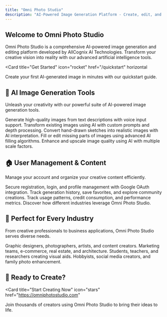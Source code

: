 ```yaml
---
title: "Omni Photo Studio"
description: "AI-Powered Image Generation Platform - Create, edit, and enhance images with cutting-edge artificial intelligence"
---
```


## Welcome to Omni Photo Studio

Omni Photo Studio is a comprehensive AI-powered image generation and editing platform developed by AllCognix AI Technologies. Transform your creative vision into reality with our advanced artificial intelligence tools.

<Card
  title="Get Started"
  icon="rocket"
  href="/quickstart"
  horizontal
>
  Create your first AI-generated image in minutes with our quickstart guide.
</Card>

## 🎨 AI Image Generation Tools

Unleash your creativity with our powerful suite of AI-powered image generation tools.

<Columns cols={2}>
  <Card
    title="Text to Image"
    icon="pen-fancy"
    href="/ai-tools/text-to-image"
  >
    Generate high-quality images from text descriptions with voice input support.
  </Card>
  <Card
    title="Image to Image"
    icon="image"
    href="/ai-tools/image-to-image"
  >
    Transform existing images using AI with custom prompts and depth processing.
  </Card>
  <Card
    title="Sketch to Image"
    icon="pencil"
    href="/ai-tools/sketch-to-image"
  >
    Convert hand-drawn sketches into realistic images with AI interpretation.
  </Card>
  <Card
    title="In-Painting"
    icon="paint-brush"
    href="/ai-tools/inpainting"
  >
    Fill or edit missing parts of images using advanced AI filling algorithms.
  </Card>
  <Card
    title="Image Upscaler"
    icon="expand"
    href="/ai-tools/image-upscaler"
  >
    Enhance and upscale image quality using AI with multiple scale factors.
  </Card>
</Columns>

## 🏠 User Management & Content

Manage your account and organize your creative content efficiently.

<Columns cols={2}>
  <Card
    title="Account System"
    icon="user"
    href="/user-management/account-system"
  >
    Secure registration, login, and profile management with Google OAuth integration.
  </Card>
  <Card
    title="Content Management"
    icon="folder"
    href="/content-management/history"
  >
    Track generation history, save favorites, and explore community creations.
  </Card>
  <Card
    title="Analytics & Insights"
    icon="chart-bar"
    href="/analytics/usage-analytics"
  >
    Track usage patterns, credit consumption, and performance metrics.
  </Card>
  <Card
    title="Use Cases"
    icon="lightbulb"
    href="/use-cases/creative-professionals"
  >
    Discover how different industries leverage Omni Photo Studio.
  </Card>
</Columns>

## 🎯 Perfect for Every Industry

From creative professionals to business applications, Omni Photo Studio serves diverse needs.

<Columns cols={2}>
  <Card
    title="Creative Professionals"
    icon="palette"
    href="/use-cases/creative-professionals"
  >
    Graphic designers, photographers, artists, and content creators.
  </Card>
  <Card
    title="Business Applications"
    icon="briefcase"
    href="/use-cases/business-applications"
  >
    Marketing teams, e-commerce, real estate, and architecture.
  </Card>
  <Card
    title="Educational Use"
    icon="graduation-cap"
    href="/use-cases/educational-use"
  >
    Students, teachers, and researchers creating visual aids.
  </Card>
  <Card
    title="Personal Use"
    icon="heart"
    href="/use-cases/personal-use"
  >
    Hobbyists, social media creators, and family photo enhancement.
  </Card>
</Columns>

## 🚀 Ready to Create?

<Card
  title="Start Creating Now"
  icon="stars"
  href="https://omniphotostudio.com"
>
  Join thousands of creators using Omni Photo Studio to bring their ideas to life.
</Card>
